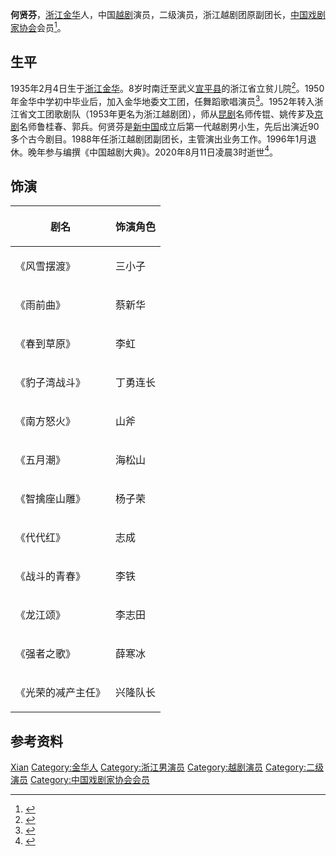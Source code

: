 {{藝人
| 姓名     = 何贤芬
| 类型     = 男演员
| 图片     = 
| 英文名   = 
| 国籍     = {{PRC}}
| 民族     = [[汉族|汉族]]
| 出生日期 = 1935年2月4日
| 出生地点 = {{CHN-1928}}[[浙江省|浙江省]][[金华縣|金华縣]]
| 逝世日期 = {{Dda|2020|8|11|1935|2|4}}
| 逝世地点 = {{CHN}}[[浙江省|浙江省]][[杭州市|杭州市]]
| 职业     = [[越剧|越剧]]演员
| 语言     = [[中文|中文]]
| 母校     = 
| 活跃年代 =
| 代表作   = 
| IMDb     = 
}}
'''何贤芬'''{{BD|1935年|2月4日|2020年|8月11日|catIdx=He}}，[[浙江|浙江]][[金华|金华]]人，中国[[越剧|越剧]]演员，二级演员，浙江越剧团原副团长，[[中国戏剧家协会|中国戏剧家协会]]会员<ref>{{cite book |editor=蒋往|editor2=庹纯双 |title=中国文艺家传集·第一部·当代 |date=1993 |publisher=四川辞书出版社 |isbn=7805432724 |page=476}}</ref>。

==生平==
1935年2月4日生于[[浙江|浙江]][[金华|金华]]。8岁时南迁至武义[[宣平縣_(浙江省)|宣平县]]的浙江省立贫儿院<ref>{{cite web |title=孝顺何家六兄妹 70年家国情 |url=http://jrjd.cnepaper.net.cn/2019/09/30/html/93535.html |publisher=今日金东 |archiveurl=https://web.archive.org/web/20200815060055/http://jrjd.cnepaper.net.cn/2019/09/30/html/93535.html |archivedate=2020-08-15 |date=2019-09-30 |accessdate=2020-08-15 |dead-url=no }}</ref>。1950年金华中学初中毕业后，加入金华地委文工团，任舞蹈歌唱演员<ref>{{cite book |editor=马奕 |title=中国戏剧电影辞典 |date=1993 |publisher=北京广播学院出版社 |isbn=9787810044226 |page=336}}</ref>。1952年转入浙江省文工团歌剧队（1953年更名为浙江越剧团），师从[[昆剧|昆剧]]名师传锟、姚传芗及[[京剧|京剧]]名师鲁桂春、郭兵。何贤芬是[[新中国|新中国]]成立后第一代越剧男小生，先后出演近90多个古今剧目。1988年任浙江越剧团副团长，主管演出业务工作。1996年1月退休。晚年参与编撰《中国越剧大典》。2020年8月11日凌晨3时逝世<ref>{{cite web |author1=马黎 |title=新中国第一代越剧男演员何贤芬因病逝世 |url=https://www.thehour.cn/news/391600.html |publisher=钱江晚报·小时新闻 |date=2020-08-11 |access-date=2020-08-15 |archive-date=2020-09-19 |archive-url=https://web.archive.org/web/20200919122807/https://www.thehour.cn/news/391600.html }}</ref>。
==饰演==
{| class="wikitable"
|-
! 剧名 !! 饰演角色
|-
| 《风雪摆渡》 || 三小子
|-
| 《雨前曲》 || 蔡新华
|-
| 《春到草原》 || 李虹
|-
| 《豹子湾战斗》 || 丁勇连长
|-
| 《南方怒火》 || 山斧
|-
| 《五月潮》 || 海松山
|-
| 《智擒座山雕》 || 杨子荣
|-
| 《代代红》 || 志成
|-
| 《战斗的青春》 || 李铁
|-
| 《龙江颂》 || 李志田
|-
| 《强者之歌》 || 薛寒冰
|-
| 《光荣的减产主任》 || 兴隆队长
|}
==参考资料==
{{reflist}}
{{Authority control}}
{{DEFAULTSORT:He}}
[[Category:何姓|Xian]]
[[Category:金华人|Category:金华人]]
[[Category:浙江男演员|Category:浙江男演员]]
[[Category:越剧演员|Category:越剧演员]]
[[Category:二级演员|Category:二级演员]]
[[Category:中国戏剧家协会会员|Category:中国戏剧家协会会员]]